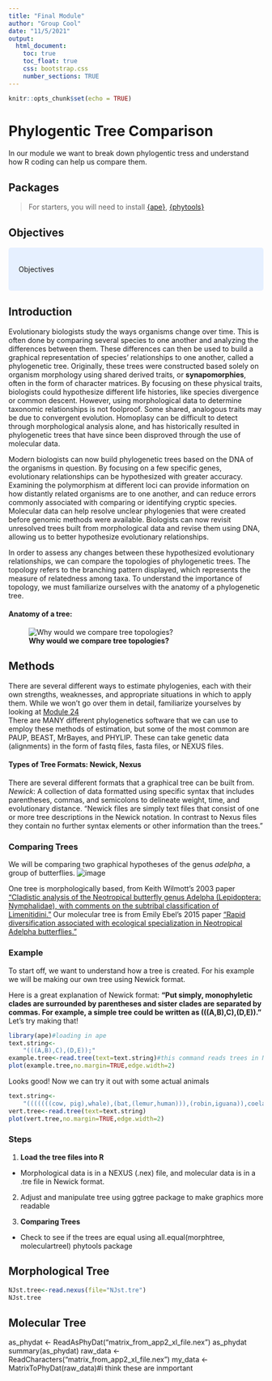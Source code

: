 ```yaml
---
title: "Final Module"
author: "Group Cool"
date: "11/5/2021"
output: 
  html_document:
    toc: true
    toc_float: true
    css: bootstrap.css
    number_sections: TRUE
---
```


```r
knitr::opts_chunk$set(echo = TRUE)
```

# Phylogentic Tree Comparison

<p class="text-primary">In our module we want to break down phylogentic tress and understand how R coding can help us compare them.</p>

## Packages

>For starters, you will need to install [{ape}](https://www.rdocumentation.org/packages/ape/versions/5.5), [{phytools}](https://www.rdocumentation.org/packages/phytools/versions/0.7-90)

## Objectives

<style>
div.blue { background-color:#e6f0ff; border-radius: 5px; padding: 20px;}
</style>
<div class = "blue">

Objectives

</div>

## Introduction 

Evolutionary biologists study the ways organisms change over time. This is often done by comparing several species to one another and analyzing the differences between them. These differences can then be used to build a graphical representation of species’ relationships to one another, called a phylogenetic tree. Originally, these trees were constructed based solely on organism morphology using shared derived traits, or __synapomorphies__, often in the form of character matrices. By focusing on these physical traits, biologists could hypothesize different life histories, like species divergence or common descent. However, using morphological data to determine taxonomic relationships is not foolproof. Some shared, analogous traits may be due to convergent evolution. Homoplasy can be difficult to detect through morphological analysis alone, and has historically resulted in phylogenetic trees that have since been disproved through the use of molecular data.
	
Modern biologists can now build phylogenetic trees based on the DNA of the organisms in question. By focusing on a few specific genes, evolutionary relationships can be hypothesized with greater accuracy. Examining the polymorphism at different loci can provide information on how distantly related organisms are to one another, and can reduce errors commonly associated with comparing or identifying cryptic species. Molecular data can help resolve unclear phylogenies that were created before genomic methods were available. Biologists can now revisit unresolved trees built from morphological data and revise them using DNA, allowing us to better hypothesize evolutionary relationships.
	
In order to assess any changes between these hypothesized evolutionary relationships, we can compare the topologies of phylogenetic trees. The topology refers to the branching pattern displayed, which represents the measure of relatedness among taxa. To understand the importance of topology, we must familiarize ourselves with the anatomy of a phylogenetic tree. 

<h4><p class="text-primary">Anatomy of a tree:</p></h4> 

![__Why would we compare tree topologies?__](https://media.springernature.com/full/springer-static/image/art%3A10.1007%2Fs12052-008-0035-x/MediaObjects/12052_2008_35_Fig2_HTML.gif?as=webp)

## Methods

There are several different ways to estimate phylogenies, each with their own strengths, weaknesses, and appropriate situations in which to apply them. While we won’t go over them in detail, familiarize yourselves by looking at <a href="https://fuzzyatelin.github.io/bioanth-stats/module-24/module-24.html)">Module 24</a>  
There are MANY different phylogenetics software that we can use to employ these methods of estimation, but some of the most common are PAUP, BEAST, MrBayes, and PHYLIP. These can take genetic data (alignments) in the form of fastq files, fasta files, or NEXUS files.  

<h4><p class="text-primary">Types of Tree Formats: Newick, Nexus</p></h4>

There are several different formats that a graphical tree can be built from.    
_Newick_: A collection of data formatted using specific syntax that includes parentheses, commas, and semicolons to delineate weight, time, and evolutionary distance. “Newick files are simply text files that consist of one or more tree descriptions in the Newick notation. In contrast to Nexus files they contain no further syntax elements or other information than the trees.”

### Comparing Trees

We will be comparing two graphical hypotheses of the genus _adelpha_, a group of butterflies.
![image](https://onlinelibrary.wiley.com/cms/asset/1d72eca6-ecb9-4b23-8230-868514c2fa01/mec13168-fig-0001-m.jpg)

One tree is morphologically based, from Keith Wilmott’s 2003 paper [“Cladistic analysis of the Neotropical butterfly genus Adelpha (Lepidoptera: Nymphalidae), with comments on the subtribal classification of Limenitidini.”](https://onlinelibrary.wiley.com/doi/abs/10.1046/j.1365-3113.2003.00209.x) Our molecular tree is from Emily Ebel’s 2015 paper [“Rapid diversification associated with ecological specialization in Neotropical Adelpha butterflies.”](https://onlinelibrary.wiley.com/doi/10.1111/mec.13168)

### Example

To start off, we want to understand how a tree is created. For his example we will be making our own tree using Newick format.

Here is a great explanation of Newick format: __"Put simply, monophyletic clades are surrounded by parentheses and sister clades are separated by commas. For example, a simple tree could be written as (((A,B),C),(D,E))."__ Let's try making that!

```r
library(ape)#loading in ape
text.string<-
    "(((A,B),C),(D,E));"
example.tree<-read.tree(text=text.string)#this command reads trees in Newick format like we did above
plot(example.tree,no.margin=TRUE,edge.width=2) 
```  
Looks good! Now we can try it out with some actual animals

```r
text.string<-
    "(((((((cow, pig),whale),(bat,(lemur,human))),(robin,iguana)),coelacanth),gold_fish),shark);"
vert.tree<-read.tree(text=text.string)
plot(vert.tree,no.margin=TRUE,edge.width=2)
```  

### Steps

1. <p class="text-primary">__Load the tree files into R__</p> 
  - Morphological data is in a NEXUS (.nex) file, and molecular data is in a .tre file in Newick format.
  
2. <p class="text-primary">Adjust and manipulate tree using ggtree package to make graphics more readable</p>

3. <p class="text-primary">__Comparing Trees__</p>  
  - Check to see if the trees are equal using all.equal(morphtree, moleculartreel) phytools package

## Morphological Tree

```r
NJst.tree<-read.nexus(file="NJst.tre")
NJst.tree
```

## Molecular Tree

as_phydat <- ReadAsPhyDat("matrix_from_app2_xl_file.nex")
as_phydat
summary(as_phydat)
raw_data <- ReadCharacters("matrix_from_app2_xl_file.nex")
my_data <- MatrixToPhyDat(raw_data)#i think these are inmportant